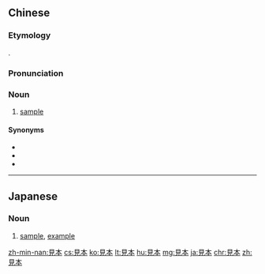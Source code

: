 ==Chinese==
{{zh-forms}}

===Etymology===
{{bor|zh|ja|-}} {{ja-r|見本|みほん}}.

===Pronunciation===
{{zh-pron
|h=pfs=kien-pún
|mn=tw:kiàn-pún
|cat=n
}}

===Noun===
{{zh-noun}}

# {{lb|zh|Taiwanese Min Nan and Hakka}} [[sample]]

====Synonyms====
* {{zh-l|樣本}}
* {{zh-l|樣品}}
* {{zh-l|貨樣}}

----

==Japanese==
{{ja-kanjitab|見|本}}

===Noun===
{{ja-noun|みほん}}
# [[sample]], [[example]]

[[zh-min-nan:見本]]
[[cs:見本]]
[[ko:見本]]
[[lt:見本]]
[[hu:見本]]
[[mg:見本]]
[[ja:見本]]
[[chr:見本]]
[[zh:見本]]